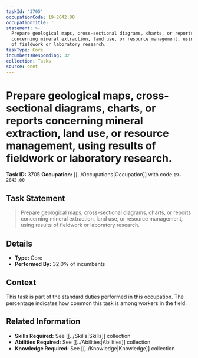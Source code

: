 ```yaml
---
taskId: '3705'
occupationCode: 19-2042.00
occupationTitle: ''
statement: >-
  Prepare geological maps, cross-sectional diagrams, charts, or reports
  concerning mineral extraction, land use, or resource management, using results
  of fieldwork or laboratory research.
taskType: Core
incumbentsResponding: 32
collection: Tasks
source: onet
---
```

# Prepare geological maps, cross-sectional diagrams, charts, or reports concerning mineral extraction, land use, or resource management, using results of fieldwork or laboratory research.

**Task ID:** 3705
**Occupation:** [[../Occupations|Occupation]] with code `19-2042.00`

## Task Statement

> Prepare geological maps, cross-sectional diagrams, charts, or reports concerning mineral extraction, land use, or resource management, using results of fieldwork or laboratory research.

## Details

- **Type:** Core
- **Performed By:** 32.0% of incumbents

## Context

This task is part of the standard duties performed in this occupation. The percentage indicates how common this task is among workers in the field.

## Related Information

- **Skills Required:** See [[../Skills|Skills]] collection
- **Abilities Required:** See [[../Abilities|Abilities]] collection
- **Knowledge Required:** See [[../Knowledge|Knowledge]] collection
